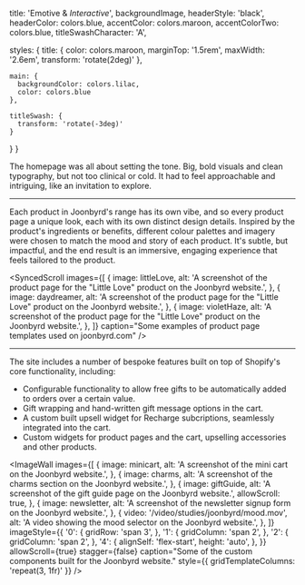 




  title: 'Emotive & _Interactive_',
  backgroundImage,
  headerStyle: 'black',
  headerColor: colors.blue,
  accentColor: colors.maroon,
  accentColorTwo: colors.blue,
  titleSwashCharacter: 'A',

styles: {
title: {
color: colors.maroon,
marginTop: '1.5rem',
maxWidth: '2.6em',
transform: 'rotate(2deg)'
},

    main: {
      backgroundColor: colors.lilac,
      color: colors.blue
    },

    titleSwash: {
      transform: 'rotate(-3deg)'
    }

}
}

The homepage was all about setting the tone. Big, bold visuals and clean typography, but not too clinical or cold. It had to feel approachable and intriguing, like an invitation to explore.

<ContentImage
  src={webOne}
  alt="A screenshot of the homepage the Joonbyrd website"
  caption="The joonbyrd.com homepage"
/>

---

Each product in Joonbyrd's range has its own vibe, and so every product page a unique look, each with its own distinct design details. Inspired by the product's ingredients or benefits, different colour palettes and imagery were chosen to match the mood and story of each product. It's subtle, but impactful, and the end result is an immersive, engaging experience that feels tailored to the product.

<SyncedScroll
  images={[
    {
      image: littleLove,
      alt: 'A screenshot of the product page for the "Little Love" product on the Joonbyrd website.',
    },
    {
      image: daydreamer,
      alt: 'A screenshot of the product page for the "Little Love" product on the Joonbyrd website.',
    },
    {
      image: violetHaze,
      alt: 'A screenshot of the product page for the "Little Love" product on the Joonbyrd website.',
    },
  ]}
  caption="Some examples of product page templates used on joonbyrd.com"
/>

---

The site includes a number of bespoke features built on top of Shopify's core functionality, including:

- Configurable functionality to allow free gifts to be automatically added to orders over a certain value.
- Gift wrapping and hand-written gift message options in the cart.
- A custom built upsell widget for Recharge subcriptions, seamlessly integrated into the cart.
- Custom widgets for product pages and the cart, upselling accessories and other products.

<ImageWall
  images={[
    {
      image: minicart,
      alt: 'A screenshot of the mini cart on the Joonbyrd website.',
    },
    {
      image: charms,
      alt: 'A screenshot of the charms section on the Joonbyrd website.',
    },
    {
      image: giftGuide,
      alt: 'A screenshot of the gift guide page on the Joonbyrd website.',
      allowScroll: true,
    },
    {
      image: newsletter,
      alt: 'A screenshot of the newsletter signup form on the Joonbyrd website.',
    },
    {
      video: '/video/studies/joonbyrd/mood.mov',
      alt: 'A video showing the mood selector on the Joonbyrd website.',
    },
  ]}
  imageStyle={{
    '0': {
      gridRow: 'span 3',
    },
    '1': {
      gridColumn: 'span 2',
    },
    '2': {
      gridColumn: 'span 2',
    },
    '4': {
      alignSelf: 'flex-start',
      height: 'auto',
    },
  }}
  allowScroll={true}
  stagger={false}
  caption="Some of the custom components built for the Joonbyrd website."
  style={{ gridTemplateColumns: 'repeat(3, 1fr)' }}
/>
